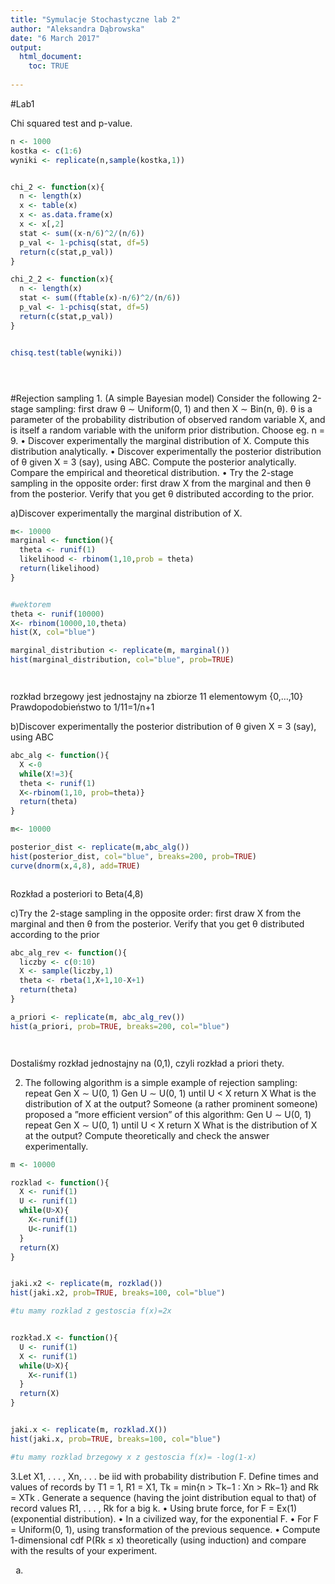 ```yaml
---
title: "Symulacje Stochastyczne lab 2"
author: "Aleksandra Dąbrowska"
date: "6 March 2017"
output: 
  html_document:
    toc: TRUE
    
---
```




#Lab1

Chi squared test and p-value.

```r

n <- 1000
kostka <- c(1:6)
wyniki <- replicate(n,sample(kostka,1))


chi_2 <- function(x){
  n <- length(x)
  x <- table(x)
  x <- as.data.frame(x)
  x <- x[,2]
  stat <- sum((x-n/6)^2/(n/6))
  p_val <- 1-pchisq(stat, df=5)
  return(c(stat,p_val))
}

chi_2_2 <- function(x){
  n <- length(x)
  stat <- sum((ftable(x)-n/6)^2/(n/6))
  p_val <- 1-pchisq(stat, df=5)
  return(c(stat,p_val))
}


chisq.test(table(wyniki))





```

#Rejection sampling
1.
(A simple Bayesian model) Consider the following 2-stage sampling: first draw θ ∼ Uniform(0, 1) and then X ∼ Bin(n, θ). θ is a parameter of the probability distribution of observed random variable X, and is itself a random variable with the uniform prior distribution. Choose eg. n = 9. • Discover experimentally the marginal distribution of X. Compute this distribution analytically. • Discover experimentally the posterior distribution of θ given X = 3 (say), using ABC. Compute the posterior analytically. Compare the empirical and theoretical distribution. • Try the 2-stage sampling in the opposite order: first draw X from the marginal and then θ from the posterior. Verify that you get θ distributed according to the prior.

a)Discover experimentally the marginal distribution of X.
```r


m<- 10000
marginal <- function(){
  theta <- runif(1)
  likelihood <- rbinom(1,10,prob = theta)
  return(likelihood)
}


#wektorem
theta <- runif(10000)
X<- rbinom(10000,10,theta)
hist(X, col="blue")

marginal_distribution <- replicate(m, marginal())
hist(marginal_distribution, col="blue", prob=TRUE)




```


rozkład brzegowy jest jednostajny na zbiorze 11 elementowym {0,...,10}
Prawdopodobieństwo to 1/11=1/n+1


b)Discover experimentally the posterior distribution of θ given X = 3 (say), using ABC
```r

abc_alg <- function(){
  X <-0
  while(X!=3){
  theta <- runif(1)
  X<-rbinom(1,10, prob=theta)}
  return(theta)
}

m<- 10000

posterior_dist <- replicate(m,abc_alg())
hist(posterior_dist, col="blue", breaks=200, prob=TRUE)
curve(dnorm(x,4,8), add=TRUE)



```
Rozkład a posteriori to Beta(4,8)


c)Try the 2-stage sampling in the opposite order: first draw X from the marginal and then θ from the posterior. Verify that you get θ distributed according to the prior
```r

abc_alg_rev <- function(){
  liczby <- c(0:10)
  X <- sample(liczby,1)
  theta <- rbeta(1,X+1,10-X+1)
  return(theta)
}

a_priori <- replicate(m, abc_alg_rev())
hist(a_priori, prob=TRUE, breaks=200, col="blue")




```

Dostaliśmy rozkład jednostajny na (0,1), czyli rozkład a priori thety.

2.
The following algorithm is a simple example of rejection sampling:
repeat
Gen X ∼ U(0, 1)
Gen U ∼ U(0, 1)
until U < X
return X
What is the distribution of X at the output?
Someone (a rather prominent someone) proposed a ”more efficient version” of this algorithm:
Gen U ∼ U(0, 1)
repeat
Gen X ∼ U(0, 1)
until U < X
return X
What is the distribution of X at the output? Compute theoretically and check the answer
experimentally.

```r
m <- 10000

rozklad <- function(){
  X <- runif(1)
  U <- runif(1)
  while(U>X){
    X<-runif(1)
    U<-runif(1)
  }
  return(X)
}


jaki.x2 <- replicate(m, rozklad())
hist(jaki.x2, prob=TRUE, breaks=100, col="blue")

#tu mamy rozklad z gestoscia f(x)=2x


rozkład.X <- function(){
  U <- runif(1)
  X <- runif(1)
  while(U>X){
    X<-runif(1)
  }
  return(X)
}


jaki.x <- replicate(m, rozklad.X())
hist(jaki.x, prob=TRUE, breaks=100, col="blue")

#tu mamy rozklad brzegowy x z gestoscia f(x)= -log(1-x)
```

3.Let X1, . . . , Xn, . . . be iid with probability distribution F. Define times and values of records by T1 = 1, R1 = X1, Tk = min{n > Tk−1 : Xn > Rk−1} and Rk = XTk
. Generate a sequence (having the joint distribution equal to that) of record values R1, . . . , Rk for a big k.
• Using brute force, for F = Ex(1) (exponential distribution).
• In a civilized way, for the exponential F.
• For F = Uniform(0, 1), using transformation of the previous sequence.
• Compute 1-dimensional cdf P(Rk ≤ x) theoretically (using induction) and compare with the results of your experiment.


a)
```r




```